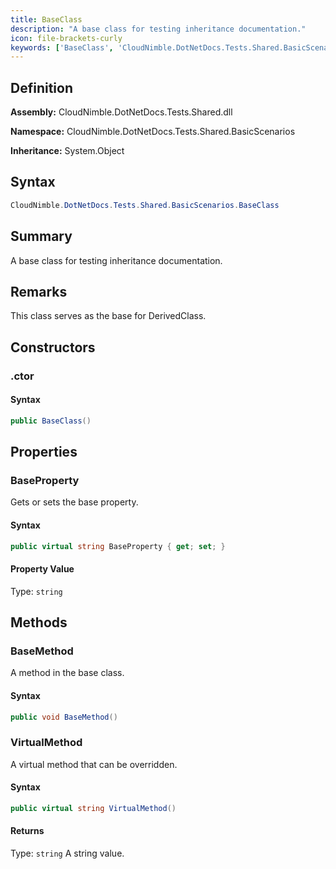 ```yaml
---
title: BaseClass
description: "A base class for testing inheritance documentation."
icon: file-brackets-curly
keywords: ['BaseClass', 'CloudNimble.DotNetDocs.Tests.Shared.BasicScenarios.BaseClass', 'CloudNimble.DotNetDocs.Tests.Shared.BasicScenarios', 'class', 'System.Object']
---
```


## Definition

**Assembly:** CloudNimble.DotNetDocs.Tests.Shared.dll

**Namespace:** CloudNimble.DotNetDocs.Tests.Shared.BasicScenarios

**Inheritance:** System.Object

## Syntax

```csharp
CloudNimble.DotNetDocs.Tests.Shared.BasicScenarios.BaseClass
```

## Summary

A base class for testing inheritance documentation.

## Remarks

This class serves as the base for DerivedClass.

## Constructors

### .ctor

#### Syntax

```csharp
public BaseClass()
```

## Properties

### BaseProperty

Gets or sets the base property.

#### Syntax

```csharp
public virtual string BaseProperty { get; set; }
```

#### Property Value

Type: `string`

## Methods

### BaseMethod

A method in the base class.

#### Syntax

```csharp
public void BaseMethod()
```

### VirtualMethod

A virtual method that can be overridden.

#### Syntax

```csharp
public virtual string VirtualMethod()
```

#### Returns

Type: `string`
A string value.

